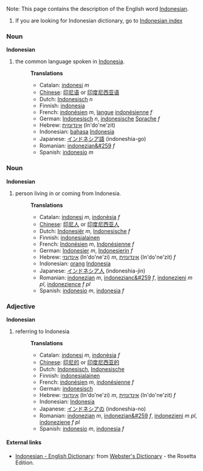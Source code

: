 Note: This page contains the description of the English word [[Indonesian]].
#If you are looking for Indonesian dictionary, go to [[Wiktionary:Indonesian_index|Indonesian index]]

===Noun===
'''Indonesian'''

#the common language spoken in [[w:Indonesia|Indonesia]].
#:'''Translations'''
#:*Catalan: [[indonesi]] ''m''
#:*[[Chinese]]: [[印尼语]] or [[印度尼西亚语]]
#:*Dutch: [[Indonesisch]] ''n''
#:*Finnish: [[indonesia]]
#:*French: [[indonésien]] ''m'', [[langue]] [[indonésienne]] ''f''
#:*German: [[Indonesisch]] ''n'', [[indonesische]] [[Sprache]] ''f''
#:*Hebrew: [[אינדונזית]] (In'do'ne'zit)
#:*Indonesian: [[bahasa]] [[Indonesia]]
#:*Japanese: [[インドネシア語]] (indoneshia-go)
#:*Romanian: [[indonezian&#259]] ''f''
#:*Spanish: [[indonesio]] ''m''

===Noun===
'''Indonesian'''

#person living in or coming from Indonesia.
#:'''Translations'''
#:*Catalan: [[indonesi]] ''m'', [[indonèsia]] ''f''
#:*[[Chinese]]: [[印尼人]] or [[印度尼西亚人]]
#:*Dutch: [[Indonesiër]] ''m'', [[Indonesische]] ''f''
#:*Finnish: [[indonesialainen]]
#:*French: [[Indonésien]] ''m'', [[Indonésienne]] ''f''
#:*German: [[Indonesier]] ''m'', [[Indonesierin]] ''f''
#:*Hebrew: [[אינדונזי]] (In'do'ne'zi) ''m'', [[אינדונזית]] (In'do'ne'zit) ''f''
#:*Indonesian: [[orang]] [[Indonesia]]
#:*Japanese: [[インドネシア人]] (indoneshia-jin)
#:*Romanian: [[indonezian]] ''m'', [[indonezianc&#259]] ''f'', [[indonezieni]] ''m pl'', [[indonezience]] ''f pl''
#:*Spanish: [[indonesio]] ''m'', [[indonesia]] ''f''

===Adjective===
'''Indonesian'''

#referring to Indonesia
#:'''Translations'''
#:*Catalan: [[indonesi]] ''m'', [[indonèsia]] ''f''
#:*[[Chinese]]: [[印尼的]] or [[印度尼西亚的]]
#:*Dutch: [[Indonesisch]], [[Indonesische]]
#:*Finnish: [[indonesialainen]]
#:*French: [[indonésien]] ''m'', [[indonésienne]] ''f''
#:*German: [[indonesisch]]
#:*Hebrew: [[אינדונזי]] (In'do'ne'zi) ''m'', [[אינדונזית]] (In'do'ne'zit) ''f''
#:*Indonesian: [[Indonesia]]
#:*Japanese: [[インドネシアの]] (indoneshia-no)
#:*Romanian: [[indonezian]] ''m'', [[indonezian&#259]] ''f'', [[indonezieni]] ''m pl'', [[indoneziene]] ''f pl''
#:*Spanish: [[indonesio]] ''m'', [[indonesia]] ''f''

==== External links====
*[http://www.websters-online-dictionary.org/definition/Indonesian-english/ Indonesian - English Dictionary]: from [http://www.websters-online-dictionary.org/ Webster's Dictionary] - the Rosetta Edition.